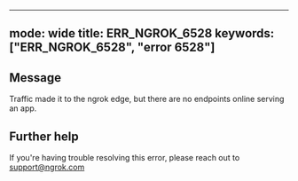 
---
mode: wide
title: ERR_NGROK_6528
keywords: ["ERR_NGROK_6528", "error 6528"]
---

## Message
Traffic made it to the ngrok edge, but there are no endpoints online serving an app.




## Further help
If you're having trouble resolving this error, please reach out to [support@ngrok.com](mailto:support@ngrok.com?subject=Help%20with%20ERR_NGROK_6528)

